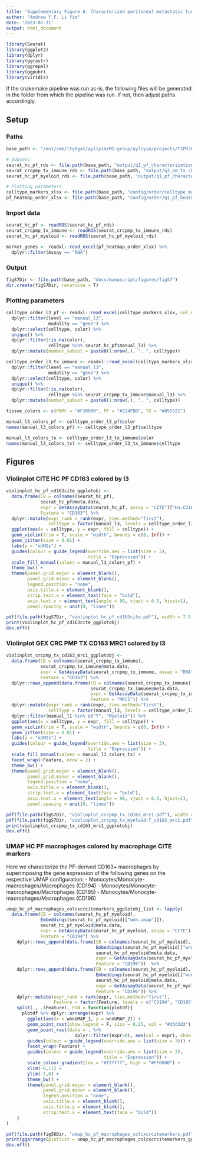 ```yaml
---
title: 'Supplementary Figure 6: Characterized peritoneal metastatic tumor immune infiltrate'
author: "Andrew Y.F. Li Yim"
date: '2023-07-31'
output: html_document
---
```


```r
library(Seurat)
library(ggplot2)
library(dplyr)
library(ggrastr)
library(ggrepel)
library(ggpubr)
library(viridis)
```

If the snakemake pipeline was run as-is, the following files will be generated in the folder from which the pipeline was run. If not, then adjust paths accordingly.    

## Setup

### Paths

```r
base_path <- "/mnt/smb/ltytgat/ayliyim/MI-group/ayliyim/projects/TIPRJ0000015_MAPS/maps_crc"

# Subsets
seurat_hc_pf_rds <- file.path(base_path, "output/q1_pf_characterization/subsets/hc_pf_SeuratObject.Rds")
seurat_crcpmp_tx_immune_rds <- file.path(base_path, "output/q3_pm_tx_characterization/subsets/crcpmp_tx_immune_SeuratObject.Rds")
seurat_hc_pf_myeloid_rds <- file.path(base_path, "output/q1_pf_characterization/subsets/hc_pf_Myeloid_SeuratObject.Rds")

# Plotting parameters
celltype_markers_xlsx <- file.path(base_path, "config/order/celltype_markers.xlsx")
pf_heatmap_order_xlsx <- file.path(base_path, "config/order/q1_pf_heatmap_order.xlsx")
```

### Import data

```r
seurat_hc_pf <- readRDS(seurat_hc_pf_rds)
seurat_crcpmp_tx_immune <- readRDS(seurat_crcpmp_tx_immune_rds)
seurat_hc_pf_myeloid <- readRDS(seurat_hc_pf_myeloid_rds)
```

```r
marker_genes <- readxl::read_excel(pf_heatmap_order_xlsx) %>%
  dplyr::filter(Assay == "RNA")
```

### Output

```r
figS7Dir <- file.path(base_path, "docs/manuscript/figures/figS7")
dir.create(figS7Dir, recursive = T)
```

### Plotting parameters

```r
celltype_order_l3_pf <- readxl::read_excel(celltype_markers_xlsx, col_names = T) %>%
  dplyr::filter(level == "manual_l3",
                modality == "gene") %>%
  dplyr::select(celltype, color) %>%
  unique() %>%
  dplyr::filter(!is.na(color),
                celltype %in% seurat_hc_pf$manual_l3) %>%
  dplyr::mutate(number_subset = paste0(1:nrow(.), ". ", celltype))

celltype_order_l3_tx_immune <- readxl::read_excel(celltype_markers_xlsx, col_names = T) %>%
  dplyr::filter(level == "manual_l3",
                modality == "gene") %>%
  dplyr::select(celltype, color) %>%
  unique() %>%
  dplyr::filter(!is.na(color),
                celltype %in% seurat_crcpmp_tx_immune$manual_l3) %>%
  dplyr::mutate(number_subset = paste0(1:nrow(.), ". ", celltype))
```

```r
tissue_colors <- c(PBMC = "#F30000", PF = "#224FBD", TX = "#855522")

manual_l3_colors_pf <- celltype_order_l3_pf$color
names(manual_l3_colors_pf) <- celltype_order_l3_pf$celltype

manual_l3_colors_tx <- celltype_order_l3_tx_immune$color
names(manual_l3_colors_tx) <- celltype_order_l3_tx_immune$celltype
```

## Figures

### Violinplot CITE HC PF CD163 colored by l3

```r
violinplot_hc_pf_cd163cite_ggplotobj <- 
  data.frame(CB = colnames(seurat_hc_pf),
             seurat_hc_pf@meta.data,
             expr = GetAssayData(seurat_hc_pf, assay = "CITE")["Hu.CD163",],
             Feature = "CD163") %>%
  dplyr::mutate(expr_rank = rank(expr, ties.method="first"),
                celltype = factor(manual_l3, levels = celltype_order_l3_pf$celltype)) %>%
  ggplot(aes(x = celltype, y = expr, fill = celltype)) +
  geom_violin(trim = T, scale = "width", bounds = c(0, Inf)) +
  geom_jitter(size = 0.01) +
  labs(y = "nUMIs") +
  guides(colour = guide_legend(override.aes = list(size = 3),
                               title = "Expression")) +
  scale_fill_manual(values = manual_l3_colors_pf) +
  theme_bw() +
  theme(panel.grid.major = element_blank(), 
        panel.grid.minor = element_blank(),
        legend.position = "none",
        axis.title.x = element_blank(),
        strip.text.x = element_text(face = "bold"),
        axis.text.x = element_text(angle = 90, vjust = 0.5, hjust=1),
        panel.spacing = unit(0, "lines"))

pdf(file.path(figS7Dir, "violinplot_hc_pf_cd163cite.pdf"), width = 7.5, height = 4)
print(violinplot_hc_pf_cd163cite_ggplotobj)
dev.off()
```

### Violinplot GEX CRC PMP TX CD163 MRC1 colored by l3

```r
violinplot_crcpmp_tx_cd163_mrc1_ggplotobj <- 
  data.frame(CB = colnames(seurat_crcpmp_tx_immune),
             seurat_crcpmp_tx_immune@meta.data,
             expr = GetAssayData(seurat_crcpmp_tx_immune, assay = "RNA")["CD163",],
             Feature = "CD163") %>%
  dplyr::rows_append(data.frame(CB = colnames(seurat_crcpmp_tx_immune),
                                seurat_crcpmp_tx_immune@meta.data,
                                expr = GetAssayData(seurat_crcpmp_tx_immune, assay = "RNA")["MRC1",],
                                Feature = "MRC1")) %>%
  dplyr::mutate(expr_rank = rank(expr, ties.method="first"),
                celltype = factor(manual_l3, levels = celltype_order_l3_tx_immune$celltype)) %>%
  dplyr::filter(manual_l1 %in% c("T", "Myeloid")) %>%
  ggplot(aes(x = celltype, y = expr, fill = celltype)) +
  geom_violin(trim = T, scale = "width", bounds = c(0, Inf)) +
  geom_jitter(size = 0.01) +
  labs(y = "nUMIs") +
  guides(colour = guide_legend(override.aes = list(size = 3),
                               title = "Expression")) +
  scale_fill_manual(values = manual_l3_colors_tx) +
  facet_wrap(~Feature, nrow = 2) +
  theme_bw() +
  theme(panel.grid.major = element_blank(), 
        panel.grid.minor = element_blank(),
        legend.position = "none",
        axis.title.x = element_blank(),
        strip.text.x = element_text(face = "bold"),
        axis.text.x = element_text(angle = 90, vjust = 0.5, hjust=1),
        panel.spacing = unit(0, "lines"))

pdf(file.path(figS7Dir, "violinplot_crcpmp_tx_cd163_mrc1.pdf"), width = 7.5, height = 6)
pdf(file.path(figS7Dir, "violinplot_crcpmp_tx_myeloid-T_cd163_mrc1.pdf"), width = 6, height = 6)
print(violinplot_crcpmp_tx_cd163_mrc1_ggplotobj)
dev.off()
```

### UMAP HC PF macrophages colored by macrophage CITE markers

Here we characterize the PF-derived CD163+ macrophages by superimposing the gene expression of the following genes on the respective UMAP configuration:
- Monocytes/Monocyte-macrophages/Macrophages (CD194)
- Monocytes/Monocyte-macrophages/Macrophages (CD195)
- Monocytes/Monocyte-macrophages/Macrophages (CD196)

```r
umap_hc_pf_macrophages_colcxcrcitemarkers_ggplotobj_list <- lapply(
  data.frame(CB = colnames(seurat_hc_pf_myeloid),
             Embeddings(seurat_hc_pf_myeloid[["wnn.umap"]]),
             seurat_hc_pf_myeloid@meta.data,
             expr = GetAssayData(seurat_hc_pf_myeloid, assay = "CITE")["Hu.CD194",],
             Feature = "CD194") %>%
    dplyr::rows_append(data.frame(CB = colnames(seurat_hc_pf_myeloid),
                                  Embeddings(seurat_hc_pf_myeloid[["wnn.umap"]]),
                                  seurat_hc_pf_myeloid@meta.data,
                                  expr = GetAssayData(seurat_hc_pf_myeloid, assay = "CITE")["Hu.CD195",],
                                  Feature = "CD195"))  %>%
    dplyr::rows_append(data.frame(CB = colnames(seurat_hc_pf_myeloid),
                                  Embeddings(seurat_hc_pf_myeloid[["wnn.umap"]]),
                                  seurat_hc_pf_myeloid@meta.data,
                                  expr = GetAssayData(seurat_hc_pf_myeloid, assay = "CITE")["Hu.CD196",],
                                  Feature = "CD196")) %>%
    dplyr::mutate(expr_rank = rank(expr, ties.method="first"),
                  Feature = factor(Feature, levels = c("CD194", "CD195", "CD196"))) %>%
    split(., .$Feature), FUN = function(plotdf){
      plotdf %>% dplyr::arrange(expr) %>%
        ggplot(aes(x = wnnUMAP_1, y = wnnUMAP_2)) +
        geom_point_rast(show.legend = F, size = 0.25, col = "#d3d3d3") +
        geom_point_rast(data = . %>%
                          dplyr::filter(expr>0), aes(col = expr), show.legend = T) +
        guides(colour = guide_legend(override.aes = list(size = 3))) +
        facet_wrap(~Feature) +
        guides(colour = guide_legend(override.aes = list(size = 3),
                                     title = "Expression")) +
        scale_colour_gradient(low = "#ffffff", high = "#FF0000") +
        xlim(-6,11) +
        ylim(-5,8) +
        theme_bw() +
        theme(panel.grid.major = element_blank(), 
              panel.grid.minor = element_blank(),
              legend.position = "none",
              axis.title.x = element_blank(),
              axis.title.y = element_blank(),
              strip.text.x = element_text(face = "bold"))
    }
)

pdf(file.path(figS6Dir, "umap_hc_pf_macrophages_colcxcrcitemarkers.pdf"), width = 6, height = 3)
print(ggarrange(plotlist = umap_hc_pf_macrophages_colcxcrcitemarkers_ggplotobj_list, ncol = 3))
dev.off()
```